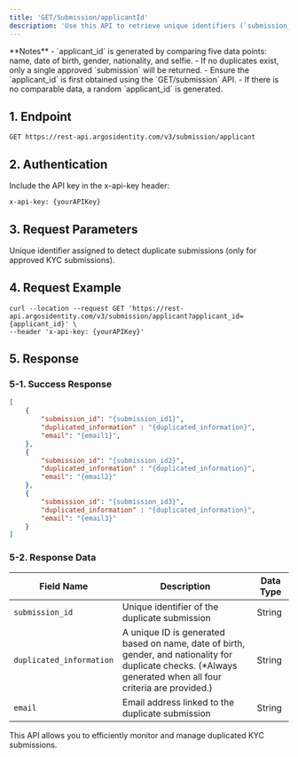 ```yaml
---
title: 'GET/Submission/applicantId'
description: 'Use this API to retrieve unique identifiers (`submission_id`) and email addresses of duplicated KYC submissions. Duplications are determined by matching name, date of birth, nationality, gender, and facial data.'
---
```


<Warning>
**Notes**
- `applicant_id` is generated by comparing five data points: name, date of birth, gender, nationality, and selfie.
- If no duplicates exist, only a single approved `submission` will be returned.
- Ensure the `applicant_id` is first obtained using the `GET/submission` API.
- If there is no comparable data, a random `applicant_id` is generated.
</Warning>

## 1. Endpoint


```text GET/Submission/applicantId
GET https://rest-api.argosidentity.com/v3/submission/applicant
```
## 2. Authentication

Include the API key in the x-api-key header:

```text x-api-key
x-api-key: {yourAPIKey}
```

## 3. Request Parameters

<ResponseField name="applicant_id" type="string" required="true">
  	Unique identifier assigned to detect duplicate submissions (only for approved KYC submissions).
</ResponseField>


## 4. Request Example

```curl GET/Submission/applicantId
curl --location --request GET 'https://rest-api.argosidentity.com/v3/submission/applicant?applicant_id={applicant_id}' \
--header 'x-api-key: {yourAPIKey}'
```

## 5. Response

### 5-1. Success Response   
```json result.json
[
    {
        "submission_id": "{submission_id1}",
        "duplicated_information" : "{duplicated_information}",
        "email": "{email1}",
    },
    {
        "submission_id": "{submission_id2}",
        "duplicated_information" : "{duplicated_information}",
        "email": "{email2}"
    },
    {
        "submission_id": "{submission_id3}",
        "duplicated_information" : "{duplicated_information}",
        "email": "{email3}"
    }
]
```

### 5-2. Response Data
| Field Name                    | Description                                               | Data Type           |
|-------------------------------|-----------------------------------------------------------|---------------------|
| `submission_id`               | Unique identifier of the duplicate submission          | String              |
| `duplicated_information`      | A unique ID is generated based on name, date of birth, gender, and nationality for duplicate checks. (*Always generated when all four criteria are provided.)    | String      | 
| `email`                   | Email address linked to the duplicate submission             | String           |

This API allows you to efficiently monitor and manage duplicated KYC submissions.